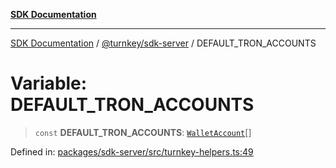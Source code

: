 [**SDK Documentation**](../../../README.mdx)

***

[SDK Documentation](../../../packages.mdx) / [@turnkey/sdk-server](../README.mdx) / DEFAULT\_TRON\_ACCOUNTS

# Variable: DEFAULT\_TRON\_ACCOUNTS

> `const` **DEFAULT\_TRON\_ACCOUNTS**: [`WalletAccount`](../interfaces/WalletAccount.mdx)[]

Defined in: [packages/sdk-server/src/turnkey-helpers.ts:49](https://github.com/tkhq/sdk/blob/e1b1a69bdd608320aaf03cc2dbbf68dc0c52b28d/packages/sdk-server/src/turnkey-helpers.ts#L49)

